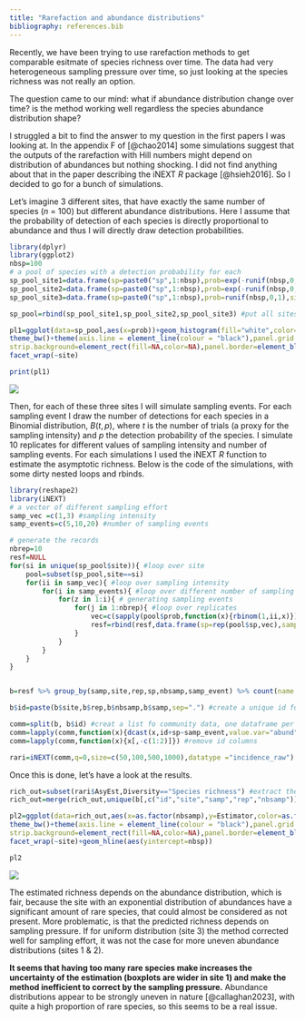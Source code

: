 ```yaml
---
title: "Rarefaction and abundance distributions"
bibliography: references.bib
---
```


Recently, we have been trying to use rarefaction methods to get comparable esitmate of species richness over time. The data had very heterogeneous sampling pressure over time, so just looking at the species richness was not really an option.

The question came to our mind: what if abundance distribution change over time? is the method working well regardless the species abundance distribution shape?

I struggled a bit to find the answer to my question in the first papers I was looking at. In the appendix F of [@chao2014] some simulations suggest that the outputs of the rarefaction with Hill numbers might depend on distribution of abundances but nothing shocking. I did not find anything about that in the paper describing the iNEXT *R* package [@hsieh2016]. So I decided to go for a bunch of simulations.

Let's imagine 3 different sites, that have exactly the same number of species (*n* = 100) but different abundance distributions. Here I assume that the probability of detection of each species is directly proportional to abundance and thus I will directly draw detection probabilities.\

```r
library(dplyr)
library(ggplot2)
nbsp=100
# a pool of species with a detection probability for each
sp_pool_site1=data.frame(sp=paste0("sp",1:nbsp),prob=exp(-runif(nbsp,0,10)),site="site1")
sp_pool_site2=data.frame(sp=paste0("sp",1:nbsp),prob=exp(-runif(nbsp,0,4)),site="site2")
sp_pool_site3=data.frame(sp=paste0("sp",1:nbsp),prob=runif(nbsp,0,1),site="site3")

sp_pool=rbind(sp_pool_site1,sp_pool_site2,sp_pool_site3) #put all sites together

pl1=ggplot(data=sp_pool,aes(x=prob))+geom_histogram(fill="white",color="black")+xlab("detection probability (abundance)")+ylab("Number of species")+
theme_bw()+theme(axis.line = element_line(colour = "black"),panel.grid.major = element_blank(),panel.grid.minor = element_blank(),panel.background = element_blank(),plot.title=element_text(size=14,face="bold",hjust = 0),
strip.background=element_rect(fill=NA,color=NA),panel.border=element_blank(),legend.position="none")+
facet_wrap(~site)

print(pl1)

```

![](images/rare_chunk1.png)

Then, for each of these three sites I will simulate sampling events. For each sampling event I draw the number of detections for each species in a Binomial distribution, $B(t,p)$, where $t$ is the number of trials (a proxy for the sampling intensity) and $p$ the detection probability of the species. I simulate 10 replicates for different values of sampling intensity and number of sampling events. For each simulations I used the iNEXT *R* function to estimate the asymptotic richness. Below is the code of the simulations, with some dirty nested loops and rbinds.\

```r
library(reshape2)
library(iNEXT)
# a vector of different sampling effort
samp_vec =c(1,3) #sampling intensity
samp_events=c(5,10,20) #number of sampling events

# generate the records
nbrep=10
resf=NULL
for(si in unique(sp_pool$site)){ #loop over site
	pool=subset(sp_pool,site==si)
	for(ii in samp_vec){ #loop over sampling intensity
		for(i in samp_events){ #loop over different number of sampling events
			for(z in 1:i){ # generating sampling events
				for(j in 1:nbrep){ #loop over replicates
					vec=c(sapply(pool$prob,function(x){rbinom(1,ii,x)}))
					resf=rbind(resf,data.frame(sp=rep(pool$sp,vec),samp=ii,nbsamp=i,samp_event=z,site=si,rep=j))
				}
			}
		}
	}
}


b=resf %>% group_by(samp,site,rep,sp,nbsamp,samp_event) %>% count(name ="abund") #aggregate data per species, for each site and simulation parameters

b$id=paste(b$site,b$rep,b$nbsamp,b$samp,sep=".") #create a unique id for each simulations

comm=split(b, b$id) #creat a list fo community data, one dataframe per simulations
comm=lapply(comm,function(x){dcast(x,id+sp~samp_event,value.var="abund",fill=0)}) #put each data frame in the right format for iNEXT function
comm=lapply(comm,function(x){x[,-c(1:2)]}) #remove id columns

rari=iNEXT(comm,q=0,size=c(50,100,500,1000),datatype ="incidence_raw")

```

Once this is done, let's have a look at the results.

```r
rich_out=subset(rari$AsyEst,Diversity=="Species richness") #extract the predicted richness
rich_out=merge(rich_out,unique(b[,c("id","site","samp","rep","nbsamp")]),by.x="Assemblage",by.y="id") #adding information about parameters of simulations to that

pl2=ggplot(data=rich_out,aes(x=as.factor(nbsamp),y=Estimator,color=as.factor(samp)))+geom_boxplot()+xlab("Number of sampling events")+ylab("Richness estimation")+
theme_bw()+theme(axis.line = element_line(colour = "black"),panel.grid.major = element_blank(),panel.grid.minor = element_blank(),panel.background = element_blank(),plot.title=element_text(size=14,face="bold",hjust = 0),
strip.background=element_rect(fill=NA,color=NA),panel.border=element_blank(),legend.position="right")+labs(color="Sampling intensity")+
facet_wrap(~site)+geom_hline(aes(yintercept=nbsp))

pl2
```

![](images/rare_chunk2.png)

The estimated richness depends on the abundance distribution, which is fair, because the site with an exponential distribution of abundances have a significant amount of rare species, that could almost be considered as not present. More problematic, is that the predicted richness depends on sampling pressure. If for uniform distribution (site 3) the method corrected well for sampling effort, it was not the case for more uneven abundance distributions (sites 1 & 2).

**It seems that having too many rare species make increases the uncertainty of the estimation (boxplots are wider in site 1) and make the method inefficient to correct by the sampling pressure.** Abundance distributions appear to be strongly uneven in nature [@callaghan2023], with quite a high proportion of rare species, so this seems to be a real issue.\
